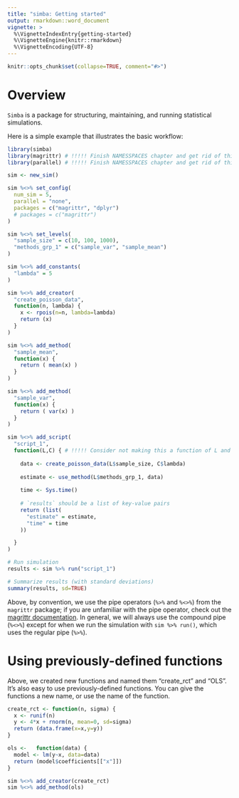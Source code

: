 ```yaml
---
title: "simba: Getting started"
output: rmarkdown::word_document
vignette: >
  %\VignetteIndexEntry{getting-started}
  %\VignetteEngine{knitr::rmarkdown}
  %\VignetteEncoding{UTF-8}
---
```


```r
knitr::opts_chunk$set(collapse=TRUE, comment="#>")
```

# Overview

`Simba` is a package for structuring, maintaining, and running statistical simulations.

Here is a simple example that illustrates the basic workflow:

```r

library(simba)
library(magrittr) # !!!!! Finish NAMESSPACES chapter and get rid of this
library(parallel) # !!!!! Finish NAMESSPACES chapter and get rid of this

sim <- new_sim()

sim %<>% set_config(
  num_sim = 5,
  parallel = "none",
  packages = c("magrittr", "dplyr")
  # packages = c("magrittr")
)

sim %<>% set_levels(
  "sample_size" = c(10, 100, 1000),
  "methods_grp_1" = c("sample_var", "sample_mean")
)

sim %<>% add_constants(
  "lambda" = 5
)

sim %<>% add_creator(
  "create_poisson_data",
  function(n, lambda) {
    x <- rpois(n=n, lambda=lambda)
    return (x)
  }
)

sim %<>% add_method(
  "sample_mean",
  function(x) {
    return ( mean(x) )
  }
)

sim %<>% add_method(
  "sample_var",
  function(x) {
    return ( var(x) )
  }
)

sim %<>% add_script(
  "script_1",
  function(L,C) { # !!!!! Consider not making this a function of L and just relying on this being run in a specific environment
    
    data <- create_poisson_data(L$sample_size, C$lambda)
    
    estimate <- use_method(L$methods_grp_1, data)
    
    time <- Sys.time()
    
    # `results` should be a list of key-value pairs
    return (list(
      "estimate" = estimate,
      "time" = time
    ))

  }
)

# Run simulation
results <- sim %>% run("script_1")

# Summarize results (with standard deviations)
summary(results, sd=TRUE)

```

Above, by convention, we use the pipe operators (`%>%` and `%<>%`) from the `magrittr` package; if you are unfamiliar with the pipe operator, check out the [magrittr documentation](https://magrittr.tidyverse.org/). In general, we will always use the compound pipe (`%<>%`) except for when we run the simulation with `sim %>% run()`, which uses the regular pipe (`%>%`).

# Using previously-defined functions

Above, we created new functions and named them "create_rct" and "OLS". It's also easy to use previously-defined functions. You can give the functions a new name, or use the name of the function.

```r

create_rct <- function(n, sigma) {
  x <- runif(n)
  y <- 4*x + rnorm(n, mean=0, sd=sigma)
  return (data.frame(x=x,y=y))
}

ols <-   function(data) {
  model <- lm(y~x, data=data)
  return (model$coefficients[["x"]])
}

sim %<>% add_creator(create_rct)
sim %<>% add_method(ols)

```





